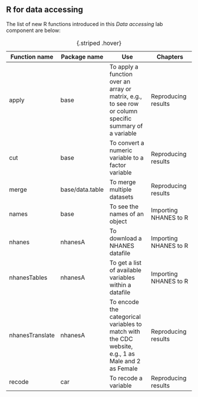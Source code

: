 ## R for data accessing {.unnumbered}

The list of new R functions introduced in this *Data accessing* lab component are below:

| Function name   | Package name    | Use                                                                                                    | Chapters              |
|------------------|------------------|------------------|------------------|
| apply           | base            | To apply a function over an array or matrix, e.g., to see row or column specific summary of a variable | Reproducing results   |
| cut             | base            | To convert a numeric variable to a factor variable                                                     | Reproducing results   |
| merge           | base/data.table | To merge multiple datasets                                                                             | Reproducing results   |
| names           | base            | To see the names of an object                                                                          | Importing NHANES to R |
| nhanes          | nhanesA         | To download a NHANES datafile                                                       | Importing NHANES to R |
| nhanesTables    | nhanesA         | To get a list of available variables within a datafile                                                | Importing NHANES to R |
| nhanesTranslate | nhanesA         | To encode the categorical variables to match with the CDC website, e.g., 1 as Male and 2 as Female     | Reproducing results   |
| recode          | car             | To recode a variable                                                                                   | Reproducing results   |

: {.striped .hover}
